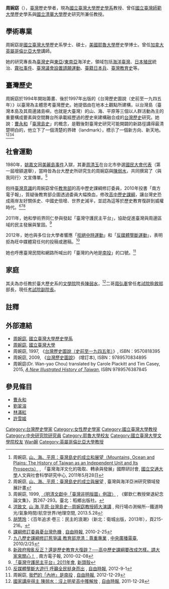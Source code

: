 '''周婉窈'''（{{bd|1956年||||catIdx=Chou, Wan-yoa}}），[[臺灣|臺灣]]歷史學者，現為[[國立臺灣大學|國立臺灣大學]][[國立臺灣大學歷史學系|歷史學系]]教授、曾任[[國立臺灣師範大學|國立臺灣師範大學]]歷史學系與[[國立清華大學|國立清華大學]]歷史研究所兼任教授。

== 學術專業 ==

周婉窈是[[國立臺灣大學|國立臺灣大學]]歷史系學士、碩士，[[美國|美國]][[耶魯大學|耶魯大學]]歷史學博士。曾任[[加拿大|加拿大]][[英屬哥倫比亞大學|英屬哥倫比亞大學]]講師。

她的研究專長為[[臺灣史|臺灣史]]與[[東亞|東亞]]/[[東南亞|東南亞]]海洋史，領域包括[[臺灣島史|海洋臺灣]]、[[大日本帝國|日本]][[殖民|殖民]]統治、[[霧社事件|霧社事件]]、[[臺灣議會設置請願運動|臺灣議會設置請願運動]]、[[臺籍日本兵|臺籍日本兵]]、[[臺灣教育史|臺灣教育史]]等。

== 臺灣歷史 ==
周婉窈於1994年開始籌畫、後於1997年出版的《台灣歷史圖說（史前至一九四五年）》以臺灣為主體思考臺灣歷史。她提倡由在地本土觀點所建構，以台灣島（臺灣本島及其周邊諸島嶼，也就是大臺灣）的山、海、平原等三個以人群活動為主的重要構成要素與空間舞台所承載經歷過的歷史來建構融合成的[[台灣歷史|台灣歷史]]研究。她說：[[曹永和|曹永和]]「[[臺灣島史|臺灣島史]]」的概念，是戰後對臺灣史研究可能開闢的新路徑講得最清楚明白的，他立下了一個清楚的界碑（landmark），標示了一個新方向、新天地。<ref>周婉窈, [http://www.eala.org.tw/word/%E5%8F%B0%E7%81%A3%E6%B5%B7%E6%B4%8B%E6%96%87%E5%8C%96%E7%A0%94%E8%A8%8E%E6%9C%83%E8%AD%B0%E7%A8%8B.pdf 山、海、平原：臺灣島史的成立和展望（Mountains, Ocean and Plains: The History of Taiwan as an Independent Unit and Its Prospects）] {{Wayback|url=http://www.eala.org.tw/word/%E5%8F%B0%E7%81%A3%E6%B5%B7%E6%B4%8B%E6%96%87%E5%8C%96%E7%A0%94%E8%A8%8E%E6%9C%83%E8%AD%B0%E7%A8%8B.pdf |date=20130923063339 }}, 「臺灣海洋文化的吸取、轉承與發展」國際研討會, [[國立交通大學|國立交通大學]]人文與社會科學研究中心, 2011年5月28日</ref><ref>周婉窈, [http://tw.myblog.yahoo.com/jw!uduCo2SGHRYWIzLEAu0T/article?mid=960&prev=-1&n%20ext=956 山、海、平原：臺灣島史的成立與展望] {{Wayback|url=http://tw.myblog.yahoo.com/jw!uduCo2SGHRYWIzLEAu0T/article?mid=960&prev=-1&n%20ext=956 |date=20130923035301 }}, 臺灣與海洋亞洲研究領域發展計畫</ref><ref>周婉窈, 1999, [http://homepage.ntu.edu.tw/~wanyaochou/paper/4-2.pdf 〈明清文獻中「臺灣非明版圖」例證〉] {{Wayback|url=http://homepage.ntu.edu.tw/~wanyaochou/paper/4-2.pdf |date=20131017094119 }}, 《鄭欽仁教授榮退紀念論文集》，頁267-293。臺北：稻鄉出版社。</ref><ref>[[洪致文|洪致文]], [http://cwhung.blogspot.com/2013/05/blog-post_28.html 山,海,平原‧台灣島史--周婉窈教授師大演講] {{Wayback|url=http://cwhung.blogspot.com/2013/05/blog-post_28.html |date=20201202041832 }}, 飛行場の測候所--鐵道時光/氣象時間/航空世界/地理空間, 2013.5.28</ref>

== 社會運動 ==

1980年，[[姚嘉文|姚嘉文]]因[[美麗島事件|美麗島事件]]入獄，其妻[[周清玉_(1944年)|周清玉]]在台北市參選[[國民大會代表|國民大會代表]]（第一屆增額選舉），當時皆為台大歷史所研究生的周婉窈與[[陳弱水|陳弱水]]，共同撰寫了〈與我同行〉文宣傳單。<ref>[[胡慧玲|胡慧玲]]：《百年追求‧卷三：民主的浪潮》（新北：衛城出版，2013年），頁215-216。</ref>

抱持[[臺灣意識|臺灣意識]]的周婉窈曾任[[中華民國教育部|教育部]]的高中歷史課綱修訂委員，2010年投書「南方電子報」，質疑後教育部企圖透過委員大幅換血，修改[[臺灣高中歷史課綱微調案|高中歷史課綱]]，讓台灣史恐成兩岸友好關係史、中國史倍增、世界史減半，並認為這等於歷史教育復辟到威權時代。<ref>[http://www.libertytimes.com.tw/2010/new/feb/25/today-t1.htm 課綱修訂委員憂台灣危機] {{Wayback|url=http://www.libertytimes.com.tw/2010/new/feb/25/today-t1.htm |date=20140328114640 }}, [[自由時報|自由時報]], 2010-2-25</ref><ref>[http://news.rti.org.tw/index_newsContent.aspx?nid=233702 九八歷史課綱修訂惹爭議 教育部澄清：尊重專業] {{Wayback|url=http://news.rti.org.tw/index_newsContent.aspx?nid=233702 |date=20140222170525 }}, [[中央廣播電臺|中央廣播電臺]], 2010/2/25</ref><ref>[http://enews.url.com.tw/south/56491 新政府撥亂反正？還是歷史教育大復辟？──高中歷史課綱要改成怎樣，請大家來關心！] {{Wayback|url=http://enews.url.com.tw/south/56491 |date=20121111152324 }}, 南方電子報, 2010-02-08</ref>

2011年，她和學術界同仁參與發起「臺灣守護民主平台」，協助促進臺灣與周邊區域的民主發展與鞏固。<ref>[http://newtalk.tw/event.php?oid=3223 「臺灣守護民主平台」2011年會], [[新頭殼|新頭殼]]</ref>

2012年，她也與多位台大學者響應「[[拒絕中時運動|拒絕中時運動]]」和「[[反媒體壟斷運動|反媒體壟斷運動]]」，表明拒為旺中媒體寫任何的投稿或邀稿。<ref>[http://www.libertytimes.com.tw/2012/new/sep/1/today-life10.htm 反媒體壟斷大遊行 呼籲全民挺身而出] {{Wayback|url=http://www.libertytimes.com.tw/2012/new/sep/1/today-life10.htm |date=20121006160907 }}, [[自由時報|自由時報]], 2012-9-1</ref>

她也呼應臺灣民間和網路所喊出的「臺灣的內地是[[南投縣|南投]]」的口號。<ref>周婉窈, [http://www.libertytimes.com.tw/2012/new/dec/29/today-o1.htm 我們的「內地」是南投] {{Wayback|url=http://www.libertytimes.com.tw/2012/new/dec/29/today-o1.htm |date=20130201101625 }}, [[自由時報|自由時報]], 2012-12-29</ref>

==家庭==
其夫為亦任教於臺大歷史系的[[國立臺灣大學文學院|文學院]]院長[[陳弱水|陳弱水]]，<ref>[http://www.libertytimes.com.tw/2011/new/dec/28/today-life13.htm 國家講座得主 陳弱水︰沒上明星高中獲解放] {{Wayback|url=http://www.libertytimes.com.tw/2011/new/dec/28/today-life13.htm |date=20131012074312 }}, [[自由時報|自由時報]], 2011-12-28</ref>二哥[[周弘憲|周弘憲]]曾任[[考試院|考試院]][[銓敘部|銓敘部]]部長，現任[[考試院副院長|考試院副院長]]。

==註釋==
{{reflist}}

== 外部連結 ==
* [http://140.112.142.79/teacher/user-p.asp?teacher=wanyaochou 周婉窈]{{Wayback|url=http://140.112.142.79/teacher/user-p.asp?teacher=wanyaochou |date=20201202041851 }}, [[國立臺灣大學歷史學系|國立臺灣大學歷史學系]]
* [http://homepage.ntu.edu.tw/~wanyaochou/ 周婉窈]{{Wayback|url=http://homepage.ntu.edu.tw/~wanyaochou/ |date=20180805133442 }}, [[國立臺灣大學|國立臺灣大學]]
* 周婉窈, 1997, 《[https://web.archive.org/web/20090209071112/http://www.books.com.tw/exep/prod/booksfile.php?item=0010024026 台灣歷史圖說（史前至一九四五年）]》, ISBN：9570818395
* 周婉窈, 2009, 《[https://web.archive.org/web/20130424003753/http://www.books.com.tw/exep/prod/booksfile.php?item=0010457145 台灣歷史圖說]》 (增訂本), ISBN：9789570834895
* 周婉窈(Dr. Wan-yao Chou) translated by Carole Plackitt and Tim Casey, 2015, ''[http://www.smcbook.com.tw/smc/index.php?route=product/product&product_id=5471 A New Illustrated History of Taiwan]{{Wayback|url=http://www.smcbook.com.tw/smc/index.php?route=product%2Fproduct&product_id=5471 |date=20201202041852 }}'', ISBN 9789576387845

==參見條目==
* [[曹永和|曹永和]]
* [[劉翠溶|劉翠溶]]
* [[林滿紅|林滿紅]]
* [[許雪姬|許雪姬]]

{{DEFAULTSORT:Chou周}}
[[Category:台灣歷史學家|Category:台灣歷史學家]]
[[Category:女性歷史學家|Category:女性歷史學家]]
[[Category:國立臺灣大學教授|Category:國立臺灣大學教授]]
[[Category:中央研究院研究員|Category:中央研究院研究員]]
[[Category:耶魯大學校友|Category:耶魯大學校友]]
[[Category:國立臺灣大學文學院校友|Category:國立臺灣大學文學院校友]]
[[Category:周姓|Wan婉]]
[[Category:英屬哥倫比亞大學教授|Category:英屬哥倫比亞大學教授]]